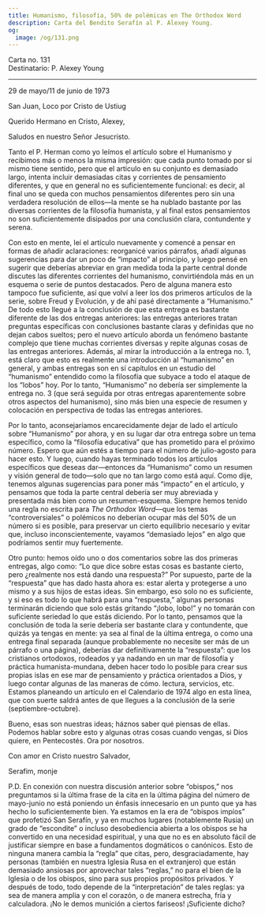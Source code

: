 ```yaml
---
title: Humanismo, filosofía, 50% de polémicas en The Orthodox Word
description: Carta del Bendito Serafín al P. Alexey Young.
og:
  image: /og/131.png
---
```


<div style={{textAlign:'right', fontFamily:'monospace'}}>Carta no. 131</div>
<div style={{textAlign:'left', fontFamily:'monospace'}}>Destinatario: P. Alexey Young</div>

---

29 de mayo/11 de junio de 1973

San Juan, Loco por Cristo de Ustiug

Querido Hermano en Cristo, Alexey,

Saludos en nuestro Señor Jesucristo.

Tanto el P. Herman como yo leímos el artículo sobre el Humanismo y recibimos más o menos la misma impresión: que cada punto tomado por sí mismo tiene sentido, pero que el artículo en su conjunto es demasiado largo, intenta incluir demasiadas citas y corrientes de pensamiento diferentes, y que en general no es suficientemente funcional: es decir, al final uno se queda con muchos pensamientos diferentes pero sin una verdadera resolución de ellos—la mente se ha nublado bastante por las diversas corrientes de la filosofía humanista, y al final estos pensamientos no son suficientemente disipados por una conclusión clara, contundente y serena.

Con esto en mente, leí el artículo nuevamente y comencé a pensar en formas de añadir aclaraciones: reorganicé varios párrafos, añadí algunas sugerencias para dar un poco de “impacto” al principio, y luego pensé en sugerir que deberías abreviar en gran medida toda la parte central donde discutes las diferentes corrientes del humanismo, convirtiéndola más en un esquema o serie de puntos destacados. Pero de alguna manera esto tampoco fue suficiente, así que volví a leer los dos primeros artículos de la serie, sobre Freud y Evolución, y de ahí pasé directamente a “Humanismo.” De todo esto llegué a la conclusión de que esta entrega es bastante diferente de las dos entregas anteriores: las entregas anteriores tratan preguntas específicas con conclusiones bastante claras y definidas que no dejan cabos sueltos; pero el nuevo artículo aborda un fenómeno bastante complejo que tiene muchas corrientes diversas y repite algunas cosas de las entregas anteriores. Además, al mirar la introducción a la entrega no. 1, está claro que esto es realmente una introducción al “humanismo” en general, y ambas entregas son en sí capítulos en un estudio del “humanismo” entendido como la filosofía que subyace a todo el ataque de los “lobos” hoy. Por lo tanto, “Humanismo” no debería ser simplemente la entrega no. 3 (que será seguida por otras entregas aparentemente sobre otros aspectos del humanismo), sino más bien una especie de resumen y colocación en perspectiva de todas las entregas anteriores.

Por lo tanto, aconsejaríamos encarecidamente dejar de lado el artículo sobre “Humanismo” por ahora, y en su lugar dar otra entrega sobre un tema específico, como la “filosofía educativa” que has prometido para el próximo número. Espero que aún estés a tiempo para el número de julio-agosto para hacer esto. Y luego, cuando hayas terminado todos los artículos específicos que deseas dar—entonces da “Humanismo” como un resumen y visión general de todo—solo que no tan largo como está aquí. Como dije, tenemos algunas sugerencias para poner más “impacto” en el artículo, y pensamos que toda la parte central debería ser muy abreviada y presentada más bien como un resumen-esquema. Siempre hemos tenido una regla no escrita para *The Orthodox Word*—que los temas “controversiales” o polémicos no deberían ocupar más del 50% de un número si es posible, para preservar un cierto equilibrio necesario y evitar que, incluso inconscientemente, vayamos “demasiado lejos” en algo que podríamos sentir muy fuertemente.

Otro punto: hemos oído uno o dos comentarios sobre las dos primeras entregas, algo como: “Lo que dice sobre estas cosas es bastante cierto, pero ¿realmente nos está dando una respuesta?” Por supuesto, parte de la “respuesta” que has dado hasta ahora es: estar alerta y protegerse a uno mismo y a sus hijos de estas ideas. Sin embargo, eso solo no es suficiente, y si eso es todo lo que habrá para una “respuesta,” algunas personas terminarán diciendo que solo estás gritando “¡lobo, lobo!” y no tomarán con suficiente seriedad lo que estás diciendo. Por lo tanto, pensamos que la conclusión de toda la serie debería ser bastante clara y contundente, que quizás ya tengas en mente: ya sea al final de la última entrega, o como una entrega final separada (aunque probablemente no necesite ser más de un párrafo o una página), deberías dar definitivamente la “respuesta”: que los cristianos ortodoxos, rodeados y ya nadando en un mar de filosofía y práctica humanista-mundana, deben hacer todo lo posible para crear sus propias islas en ese mar de pensamiento y práctica orientados a Dios, y luego contar algunas de las maneras de cómo. lectura, servicios, etc. Estamos planeando un artículo en el Calendario de 1974 algo en esta línea, que con suerte saldrá antes de que llegues a la conclusión de la serie (septiembre-octubre).

Bueno, esas son nuestras ideas; háznos saber qué piensas de ellas. Podemos hablar sobre esto y algunas otras cosas cuando vengas, si Dios quiere, en Pentecostés. Ora por nosotros.

Con amor en Cristo nuestro Salvador,

Serafim, monje

P.D. En conexión con nuestra discusión anterior sobre “obispos,” nos preguntamos si la última frase de la cita en la última página del número de mayo-junio no está poniendo un énfasis innecesario en un punto que ya has hecho lo suficientemente bien. Ya estamos en la era de “obispos impíos” que profetizó San Serafín, y ya en muchos lugares (notablemente Rusia) un grado de “escondite” o incluso desobediencia abierta a los obispos se ha convertido en una necesidad espiritual, y una que no es en absoluto fácil de justificar siempre en base a fundamentos dogmáticos o canónicos. Esto de ninguna manera cambia la “regla” que citas, pero, desgraciadamente, hay personas (también en nuestra Iglesia Rusa en el extranjero) que están demasiado ansiosas por aprovechar tales “reglas,” no para el bien de la Iglesia o de los obispos, sino para sus propios propósitos privados. Y después de todo, todo depende de la “interpretación” de tales reglas: ya sea de manera amplia y con el corazón, o de manera estrecha, fría y calculadora. ¡No le demos munición a ciertos fariseos! ¡Suficiente dicho?
